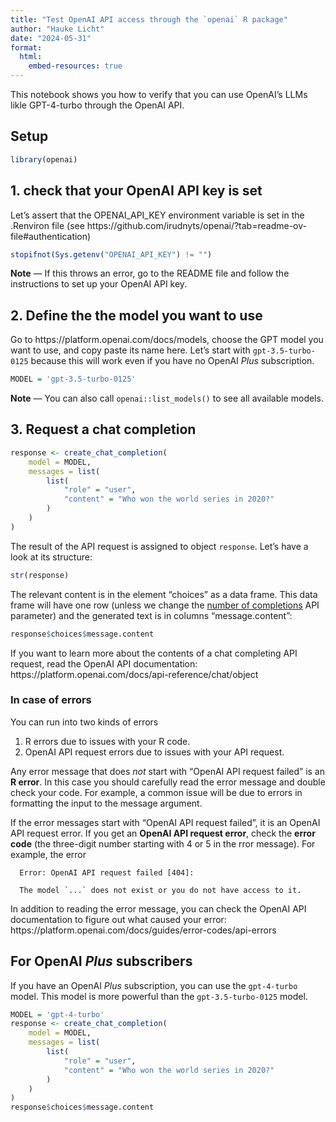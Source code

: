 ```yaml
---
title: "Test OpenAI API access through the `openai` R package"
author: "Hauke Licht"
date: "2024-05-31"
format: 
  html:
    embed-resources: true
---
```


This notebook shows you how to verify that you can use OpenAI's LLMs likle GPT-4-turbo through the OpenAI API.

## Setup

```R
library(openai)
```

## 1. check that your OpenAI API key is set

Let's assert that the OPENAI_API_KEY environment variable is set in the .Renviron file
(see https://github.com/irudnyts/openai/?tab=readme-ov-file#authentication)

```r
stopifnot(Sys.getenv("OPENAI_API_KEY") != "")
```

**Note** &mdash; If this throws an error, go to the README file and follow the instructions to set up your OpenAI API key.

## 2. Define the the model you want to use

Go to https://platform.openai.com/docs/models, choose the GPT model you want to use, and copy paste its name here.
Let's start with `gpt-3.5-turbo-0125` because this will work even if you have no OpenAI *Plus* subscription.

```r
MODEL = 'gpt-3.5-turbo-0125'
```

**Note** &mdash; You can also call `openai::list_models()` to see all available models.


## 3. Request a chat completion

```r
response <- create_chat_completion(
    model = MODEL,
    messages = list(
        list(
            "role" = "user",
            "content" = "Who won the world series in 2020?"
        )
    )
)
```

The result of the API request is assigned to object `response`.
Let's have a look at its structure:

```r
str(response)
```

The relevant content is in the element "choices" as a data frame.
This data frame will have one row (unless we change the [number of completions](https://platform.openai.com/docs/api-reference/chat/create#chat-create-n) API parameter) and the generated text is in columns "message.content":

```r
response$choices$message.content
```

If you want to learn more about the contents of a chat completing API request, read the OpenAI API documentation: https://platform.openai.com/docs/api-reference/chat/object

### In case of errors

You can run into two kinds of errors

1. R errors due to issues with your R code.
2. OpenAI API request errors due to issues with your API request.

Any error message that does _not_ start with "OpenAI API request failed" is an **R error**.
In this case you should carefully read the error message and double check your code.
For example, a common issue will be due to errors in formatting the input to the message argument.

If the error messages start with "OpenAI API request failed", it is an OpenAI API request error.
If you get an **OpenAI API request error**, check the **error code** (the three-digit number starting with 4 or 5 in the rror message).
For example, the error 

```
  Error: OpenAI API request failed [404]:
  
  The model `...` does not exist or you do not have access to it.
```

In addition to reading the error message, you can check the OpenAI API documentation to figure out what caused your error: https://platform.openai.com/docs/guides/error-codes/api-errors

## For OpenAI *Plus* subscribers

If you have an OpenAI *Plus* subscription, you can use the `gpt-4-turbo` model.
This model is more powerful than the `gpt-3.5-turbo-0125` model.

```r
MODEL = 'gpt-4-turbo'
response <- create_chat_completion(
    model = MODEL,
    messages = list(
        list(
            "role" = "user",
            "content" = "Who won the world series in 2020?"
        )
    )
)
response$choices$message.content
```
